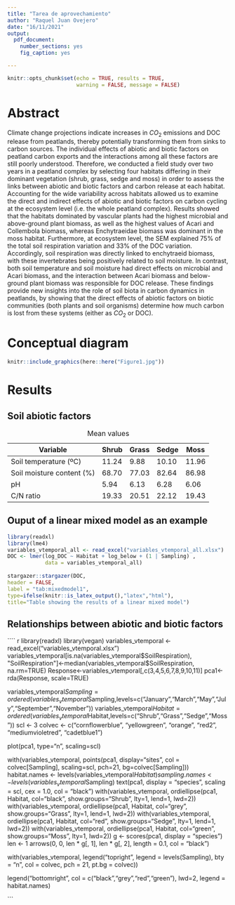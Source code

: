 ```yaml
---
title: "Tarea de aprovechamiento"
author: "Raquel Juan Ovejero"
date: "16/11/2021"
output:
  pdf_document:
    number_sections: yes
    fig_caption: yes

---
```


```r
knitr::opts_chunk$set(echo = TRUE, results = TRUE, 
                      warning = FALSE, message = FALSE)
```

# Abstract

Climate change projections indicate increases in $CO_{2}$ emissions and DOC release from peatlands, thereby potentially transforming them from sinks to carbon sources. The individual effects of abiotic and biotic factors on peatland carbon exports and the interactions among all these factors are still poorly understood. Therefore, we conducted a field study over two years in a peatland complex by selecting four habitats differing in their dominant vegetation (shrub, grass, sedge and moss) in order to assess the links between abiotic and biotic factors and carbon release at each habitat. Accounting for the wide variability across habitats allowed us to examine the direct and indirect effects of abiotic and biotic factors on carbon cycling at the ecosystem level (i.e. the whole peatland complex). Results showed that the habitats dominated by vascular plants had the highest microbial and above-ground plant biomass, as well as the highest values of Acari and Collembola biomass, whereas Enchytraeidae biomass was dominant in the moss habitat. Furthermore, at ecosystem level, the SEM explained 75% of the total soil respiration variation and 33% of the DOC variation. Accordingly, soil respiration was directly linked to enchytraeid biomass, with these invertebrates being positively related to soil moisture. In contrast, both soil temperature and soil moisture had direct effects on microbial and Acari biomass, and the interaction between Acari biomass and below-ground plant biomass was responsible for DOC release. These findings provide new insights into the role of soil biota in carbon dynamics in peatlands, by showing that the direct effects of abiotic factors on biotic communities (both plants and soil organisms) determine how much carbon is lost from these systems (either as $CO_{2}$ or DOC).


# Conceptual diagram

```r
knitr::include_graphics(here::here("Figure1.jpg"))
```


\newpage

# Results

## Soil abiotic factors

  | Variable                  |Shrub |Grass |Sedge |Moss |
  |---------------------------|------|------|------|-----|
  | Soil temperature (ºC)     |11.24 |9.88  |10.10 |11.96|
  | Soil moisture content (%) |68.70 |77.03 |82.64 |86.98|
  | pH                        |5.94  |6.13  |6.28  |6.06 |
  | C/N ratio                 |19.33 |20.51 |22.12 |19.43|

Table: Mean values

## Ouput of a linear mixed model as an example

```r
library(readxl)
library(lme4)
variables_vtemporal_all <- read_excel("variables_vtemporal_all.xlsx")
DOC <- lmer(log_DOC ~ Habitat + log_below + (1 | Sampling) , 
            data = variables_vtemporal_all)
  
stargazer::stargazer(DOC, 
header = FALSE, 
label = "tab:mixedmodel1", 
type=ifelse(knitr::is_latex_output(),"latex","html"), 
title="Table showing the results of a linear mixed model")
```

\newpage
## Relationships between abiotic and biotic factors

```` r
library(readxl)
library(vegan)
variables_vtemporal <- read_excel("variables_vtemporal.xlsx")
variables_vtemporal[is.na(variables_vtemporal$SoilRespiration), "SoilRespiration"]<-median(variables_vtemporal$SoilRespiration, na.rm=TRUE)
Response<-variables_vtemporal[,c(3,4,5,6,7,8,9,10,11)]
pca1<-rda(Response, scale=TRUE)

variables_vtemporal$Sampling=ordered(variables_vtemporal$Sampling,levels=c("January","March","May","July","September","November"))
variables_vtemporal$Habitat=ordered(variables_vtemporal$Habitat,levels=c("Shrub","Grass","Sedge","Moss"))
scl <- 3
colvec <- c("cornflowerblue", "yellowgreen", "orange", "red2", "mediumvioletred", "cadetblue1")

plot(pca1, type="n", scaling=scl)

with(variables_vtemporal, points(pca1, display="sites", col = colvec[Sampling],
scaling=scl, pch=21, bg=colvec[Sampling]))
habitat.names <- levels(variables_vtemporal$Habitat)
sampling.names<-levels(variables_vtemporal$Sampling)
text(pca1, display = "species", scaling = scl, cex = 1.0, col = "black")
with(variables_vtemporal, ordiellipse(pca1, Habitat, col="black", show.groups="Shrub", lty=1, lend=1, lwd=2))
with(variables_vtemporal, ordiellipse(pca1, Habitat, col="grey", show.groups="Grass", lty=1, lend=1, lwd=2))
with(variables_vtemporal, ordiellipse(pca1, Habitat, col="red", show.groups="Sedge", lty=1, lend=1, lwd=2))
with(variables_vtemporal, ordiellipse(pca1, Habitat, col="green", show.groups="Moss", lty=1, lwd=2))
g <- scores(pca1, display = "species")
len <- 1
arrows(0, 0, len * g[, 1],  len * g[, 2], length = 0.1, col = "black")

with(variables_vtemporal, legend("topright", legend = levels(Sampling), bty = "n",
                      col = colvec, pch = 21, pt.bg = colvec))

legend("bottomright", 
       col = c("black","grey","red","green"), lwd=2,
       legend = habitat.names)

```